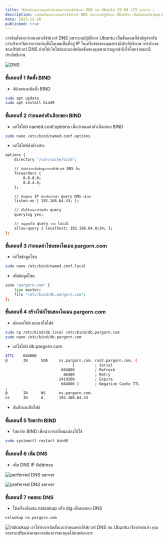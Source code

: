 ```yaml
---
title: วิธีติดตั้งและกำหนดค่าเบื้องต้นสำหรับเซิร์ฟเวอร์ DNS บน Ubuntu 22.04 LTS แบบง่าย ๆ
description: การติดตั้งและกำหนดค่าเซิร์ฟเวอร์ DNS บนระบบปฏิบัติการ Ubuntu เป็นขั้นตอนที่สำคัญสำหรับการบริหารจัดการการแปลงชื่อโดเมนเป็นที่อยู่ IP ในเครือข่ายของคุณอย่างมีประสิทธิภาพ การทำงานของเซิร์ฟเวอร์ DNS 
date: 2023-12-26
published: true
---
```


การติดตั้งและกำหนดค่าเซิร์ฟเวอร์ DNS บนระบบปฏิบัติการ Ubuntu เป็นขั้นตอนที่สำคัญสำหรับการบริหารจัดการการแปลงชื่อโดเมนเป็นที่อยู่ IP ในเครือข่ายของคุณอย่างมีประสิทธิภาพ การทำงานของเซิร์ฟเวอร์ DNS ช่วยให้เว็บไซต์และแอปพลิเคชันของคุณสามารถถูกเข้าถึงได้โดยง่ายและมีประสิทธิภาพ

<Image
src="https://strapi-blog-cms-7x8xk.ondigitalocean.app/uploads/pexels_photo_2881229_5ad7f71835.webp"
alt="DNS"
width={800} height={300}
className="mx-auto"
/>

### ขั้นตอนที่ 1 ติดตั้ง BIND
- อัปเดทและติดตั้ง BIND
```bash
sudo apt update
sudo apt install bind9
```
### ขั้นตอนที่ 2 กำหนดค่าตัวเลือกของ BIND
- แก้ไขไฟล์ named.conf.options เพื่อกำหนดค่าตัวเลือกของ BIND
```bash
sudo nano /etc/bind/named.conf.options
```
- แก้ไขไฟล์ดังตัวอย่าง
```bash
options {
    directory "/var/cache/bind";

    // ถ้าต้องการดึงข้อมูลจากเซิร์ฟเวอร์ DNS อื่น
    forwarders {
        8.8.8.8;
        8.8.4.4;
    };

    // ที่อยู่ของ IP สำหรับการส่ง query DNS เข้ามา
    listen-on { 192.168.64.33; };

    // เปิดใช้งานการบันทึก query
    querylog yes;

    // อนุญาตให้ query จาก local
    allow-query { localhost; 192.168.64.0/24; };
};
```
### ขั้นตอนที่ 3 กำหนดค่าโซนของโดเมน pargorn.com
- แก้ไขข้อมูลโซน
```bash
sudo nano /etc/bind/named.conf.local
```
- เพิ่มข้อมูลโซน
```bash
zone "pargorn.com" {
    type master;
    file "/etc/bind/db.pargorn.com";
};
```
### ขั้นตอนที่ 4 สร้างไฟล์โซนของโดเมน pargorn.com
- คัดลอกไฟล์ และแก้ไขไฟล์
```bash
sudo cp /etc/bind/db.local /etc/bind/db.pargorn.com
sudo nano /etc/bind/db.pargorn.com
```
- แก้ไขไฟล์ db.pargorn.com
```bash
$TTL    604800
@       IN      SOA     ns.pargorn.com. root.pargorn.com. (
                              1         ; Serial
                         604800         ; Refresh
                          86400         ; Retry
                        2419200         ; Expire
                         604800 )       ; Negative Cache TTL
;
@       IN      NS      ns.pargorn.com.
ns      IN      A       192.168.64.33
```
- บันทึกและปิดไฟล์
### ขั้นตอนที่ 5 รีสตาร์ท BIND
- รีสตาร์ท BIND เพื่อนำการเปลี่ยนแปลงไปใช้
```bash
sudo systemctl restart bind9
```
### ขั้นตอนที่ 6 เพิ่ม DNS
- เพิ่ม DNS IP Address

<Image
src="https://strapi-blog-cms-7x8xk.ondigitalocean.app/uploads/1_hbk_V_Jl_M7z_A2_EK_5oe_Tga7_RA_1ef1a8b3b1.gif"
alt="perferred DNS server"
width={800} height={300}
className="mx-auto"
/>

<Image
src="https://strapi-blog-cms-7x8xk.ondigitalocean.app/uploads/1_k_W_Bn9mp5r0ve_C2_Qa_F_T_Xgg_963a699b32.webp"
alt="preferred DNS server"
width={800} height={300}
className="mx-auto"
/>

### ขั้นตอนที่ 7 ทดสอบ DNS
- ใช้เครื่องมือเช่น nslookup หรือ dig เพื่อทดสอบ DNS
```bash
nslookup ns.pargorn.com
```

<Image
src="https://strapi-blog-cms-7x8xk.ondigitalocean.app/uploads/1_jx_Ko595vqndt_C_Tt_ZHLX_8w_d00b68e0c7.webp"
alt="nslookup"
width={800} height={300}
className="mx-auto"
/>
เราได้ทำการติดตั้งและกำหนดค่าเซิร์ฟเวอร์ DNS บน Ubuntu เรียบร้อยแล้ว คุณสามารถปรับแต่งตามความต้องการของคุณได้ตามต้องการ